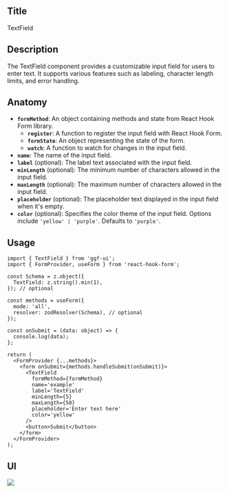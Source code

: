 ## Title

TextField

## Description

The TextField component provides a customizable input field for users to enter text. It supports various features such as labeling, character length limits, and error handling.

## Anatomy

- **`formMethod`**: An object containing methods and state from React Hook Form library.
  - **`register`**: A function to register the input field with React Hook Form.
  - **`formState`**: An object representing the state of the form.
  - **`watch`**: A function to watch for changes in the input field.
- **`name`**: The name of the input field.
- **`label`** (optional): The label text associated with the input field.
- **`minLength`** (optional): The minimum number of characters allowed in the input field.
- **`maxLength`** (optional): The maximum number of characters allowed in the input field.
- **`placeholder`** (optional): The placeholder text displayed in the input field when it's empty.
- **`color`** (optional): Specifies the color theme of the input field. Options include `'yellow' | 'purple'`. Defaults to `'purple'`.

## Usage

```tsx
import { TextField } from 'ggf-ui';
import { FormProvider, useForm } from 'react-hook-form';
```

```tsx
const Schema = z.object({
  TextField: z.string().min(1),
}); // optional

const methods = useForm({
  mode: 'all',
  resolver: zodResolver(Schema), // optional
});

const onSubmit = (data: object) => {
  console.log(data);
};

return (
  <FormProvider {...methods}>
    <form onSubmit={methods.handleSubmit(onSubmit)}>
      <TextField
        formMethod={formMethod}
        name='example'
        label='TextField'
        minLength={5}
        maxLength={50}
        placeholder='Enter text here'
        color='yellow'
      />
      <button>Submit</button>
    </form>
  </FormProvider>
);
```

## UI

<img src='https://sprint-fe-project.s3.ap-northeast-2.amazonaws.com/globalnomad/profile_image/2-3_116_1714052862708.png'>

